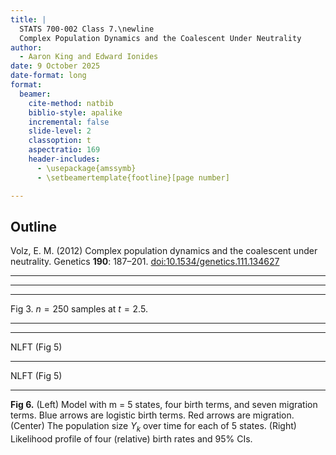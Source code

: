 ```yaml
---
title: |
  STATS 700-002 Class 7.\newline
  Complex Population Dynamics and the Coalescent Under Neutrality
author:
  - Aaron King and Edward Ionides
date: 9 October 2025
date-format: long
format:
  beamer:
    cite-method: natbib
    biblio-style: apalike
    incremental: false
    slide-level: 2
    classoption: t
    aspectratio: 169
    header-includes:
      - \usepackage{amssymb}
      - \setbeamertemplate{footline}[page number]

---
```


## Outline

Volz, E. M. (2012)
Complex population dynamics and the coalescent under neutrality.
Genetics **190**: 187&ndash;201.
[doi:10.1534/genetics.111.134627](https://doi.org/10.1534/genetics.111.134627)

-----

\includegraphics[height=8.3cm]{volz12-fig1.png}


----

\includegraphics[width=14.5cm]{volz12-fig2.png}


----


\includegraphics[width=14.5cm]{volz12-fig3.png}

Fig 3. $n=250$ samples at $t=2.5$.

----

\includegraphics[height=8.3cm]{volz12-fig4.png}

----

\includegraphics[height=8cm]{volz12-fig5top.png} NLFT (Fig 5)


----

\includegraphics[height=8cm]{volz12-fig5bottom.png} NLFT (Fig 5)


----

\includegraphics[width=14.5cm]{volz12-fig6.png}

__Fig 6.__ (Left) Model with m = 5 states, four birth terms, and seven migration terms. Blue arrows are logistic birth terms. Red arrows are migration. (Center) The population size $Y_k$ over time for each of 5 states. (Right) Likelihood profile of four (relative) birth rates and 95% CIs. 